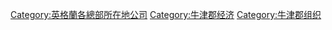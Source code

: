[[Category:英格蘭各總部所在地公司|Category:英格蘭各總部所在地公司]]
[[Category:牛津郡经济|Category:牛津郡经济]]
[[Category:牛津郡组织|Category:牛津郡组织]]
